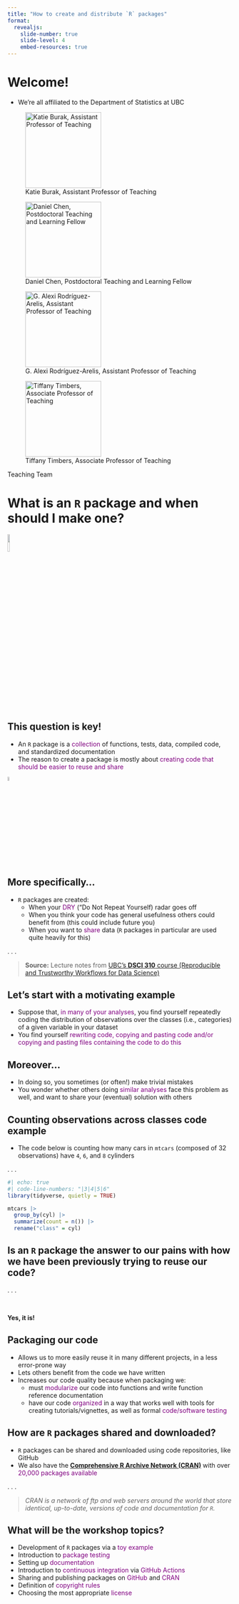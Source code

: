 ```yaml
---
title: "How to create and distribute `R` packages"
format: 
  revealjs:
    slide-number: true
    slide-level: 4
    embed-resources: true
---
```


# Welcome!

- We're all affiliated to the Department of Statistics at UBC

::: {.fragment .fade-left}
::: {#fig-team layout-ncol="4"}
![Katie Burak, Assistant Professor of Teaching](img/photo_katie.jpg){width=170} 

![Daniel Chen, Postdoctoral Teaching and Learning Fellow](img/photo_daniel.jpg){width=170}

![G. Alexi Rodríguez-Arelis, Assistant Professor of Teaching](img/photo_alexi.jpg){width=170}

![Tiffany Timbers, Associate Professor of Teaching](img/timbers_2021.jpg){width=170}

Teaching Team
:::
:::

# What is an `R` package and when should I make one?

![](img/panda.png){fig-align="center" width=10%}

## This question is key!

::: incremental
- An `R` package is a <span style="color: purple;">collection</span> of functions, tests, data, compiled code, and standardized documentation
- The reason to create a package is mostly about <span style="color: purple;">creating code that should be easier to reuse and share</span>
:::

![](img/software.png){fig-align="center" width=5%}

## More specifically...

- `R` packages are created:
  - When your <span style="color: purple;">DRY</span> ("Do Not Repeat Yourself) radar goes off
  - When you think your code has general usefulness others could benefit from (this could include future you)
  - When you want to <span style="color: purple;">share</span> data (`R` packages in particular are used quite heavily for this)

. . .

> **Source:** Lecture notes from [UBC's **DSCI 310** course (Reproducible and Trustworthy Workflows for Data Science)](https://ubc-dsci.github.io/reproducible-and-trustworthy-workflows-for-data-science/materials/lectures/10-packaging-and-documenting.html#when-to-start-writing-an-r-or-python-package)

## Let's start with a motivating example

::: incremental
- Suppose that, <span style="color: purple;">in many of your analyses</span>, you find yourself repeatedly coding the distribution of observations over the classes (i.e., categories) of a given variable in your dataset
- You find yourself <span style="color: purple;">rewriting code, copying and pasting code and/or copying and pasting files containing the code to do this</span>
:::

## Moreover...

::: incremental
- In doing so, you sometimes (or often!) make trivial mistakes
- You wonder whether others doing <span style="color: purple;">similar analyses</span> face this problem as well, and want to share your (eventual) solution with others
:::

## Counting observations across classes code example

- The code below is counting how many cars in `mtcars` (composed of 32 observations) have `4`, `6`, and `8` cylinders

. . .

```r
#| echo: true
#| code-line-numbers: "|3|4|5|6"
library(tidyverse, quietly = TRUE)

mtcars |>
  group_by(cyl) |>
  summarize(count = n()) |>
  rename("class" = cyl)
```

## Is an `R` package the answer to our pains with how we have been previously trying to reuse our code?

. . .

<br>

**Yes, it is!**

## Packaging our code

::: incremental
- Allows us to more easily reuse it in many different projects, in a less error-prone way
- Lets others benefit from the code we have written
- Increases our code quality because when packaging we:
     - must <span style="color: purple;">modularize</span> our code into functions and write function reference documentation
     - have our code <span style="color: purple;">organized</span> in a way that works well with tools for creating tutorials/vignettes, as well as formal <span style="color: purple;">code/software testing</span>
:::

## How are `R` packages shared and downloaded?

- `R` packages can be shared and downloaded using code repositories, like GitHub 
- We also have the [**Comprehensive R Archive Network (CRAN)**](https://cran.r-project.org) with over <span style="color: purple;">20,000 packages available</span>

. . .

> *CRAN is a network of ftp and web servers around the world that store identical, up-to-date, versions of code and documentation for `R`.*

## What will be the workshop topics?
::: incremental
- Development of `R` packages via a <span style="color: purple;">toy example</span>
- Introduction to <span style="color: purple;">package testing</span>
- Setting up <span style="color: purple;">documentation</span>
- Introduction to <span style="color: purple;">continuous integration</span> via <span style="color: purple;">GitHub Actions</span>
- Sharing and publishing packages on <span style="color: purple;">GitHub</span> and <span style="color: purple;">CRAN</span> 
- Definition of <span style="color: purple;">copyright rules</span>
- Choosing the most appropriate <span style="color: purple;">license</span>
:::
